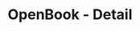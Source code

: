 ---
title: 'OpenBook - Detail'
openapi: '/en/api-reference/openapi-en.json GET /solana/openbook/market/{marketAddress}'
---